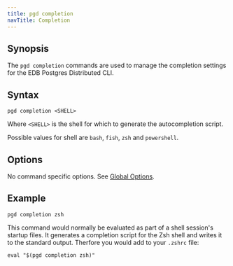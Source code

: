 ```yaml
---
title: pgd completion
navTitle: Completion
---
```


## Synopsis

The `pgd completion` commands are used to manage the completion settings for the EDB Postgres Distributed CLI.

## Syntax

```plaintext
pgd completion <SHELL>
```

Where `<SHELL>` is the shell for which to generate the autocompletion script.

Possible values for shell are `bash`, `fish`, `zsh` and `powershell`.

## Options

No command specific options. See [Global Options](/pgd/latest/cli/command_ref/#global-options).

## Example

```shell
pgd completion zsh
```

This command would normally be evaluated as part of a shell session's startup files. It generates a completion script for the Zsh shell and writes it to the standard output. Therfore you would add to your `.zshrc` file:

```shell
eval "$(pgd completion zsh)"
```
